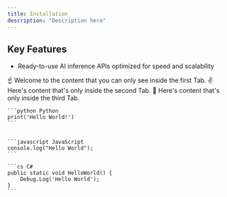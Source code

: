 ```yaml
---
title: Installation
description: "Description here"
---
```


## Key Features

* Ready-to-use AI inference APIs optimized for speed and scalability

<Tabs>
  <Tab title="First Tab">
    ☝️ Welcome to the content that you can only see inside the first Tab.
  </Tab>
  <Tab title="Second Tab">
    ✌️ Here's content that's only inside the second Tab.
  </Tab>
  <Tab title="Third Tab">
    💪 Here's content that's only inside the third Tab.
  </Tab>
</Tabs>

<RequestExample>

    ```python Python
    print('Hello World!')
    ```


    ```javascript JavaScript
    console.log("Hello World");
    ```

    ```cs C#
    public static void HelloWorld() {
        Debug.Log('Hello World');
    }
    ```
</RequestExample>